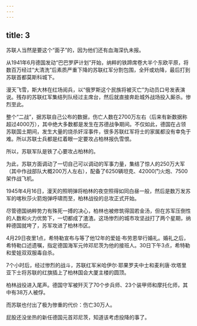 ```yaml
---
---
---
```

title: 3
---



苏联人当然是要这个“面子”的，因为他们还有血海深仇未报。

从1941年6月德国发动“巴巴罗萨计划”开始，纳粹的铁蹄席卷大半个东欧平原，将数百万经过“大清洗”后素质严重下降的苏联红军分割包围，全歼或劝降，最后打到苏联首都莫斯科城下。

漫天飞雪，斯大林在红场阅兵，以“俄罗斯这个民族将被灭亡”为动员口号发表演说。残存的苏联红军集结列队经过主席台，然后就直接奔赴城外战场投入厮杀。惨烈至此。

整个“二战”，据苏联自己公布的数据，伤亡人数在2700万左右（后来有新数据称超过4000万），其中绝大多数都是发生在苏德战争期间。不仅如此，德国在占领苏联国土期间，发生大量的烧杀奸淫事件，很多苏联红军将士的家属都没有幸免于难。所以苏联士兵都是红着眼一定要攻占柏林报仇雪恨。

所以，苏联军队是铁了心要攻占柏林的。

为此，苏联方面调动了一切自己可以调动的军事力量，集结了惊人的250万大军（其中作战部队大概200万人左右），配备了6250辆坦克、42000门火炮、7500架作战飞机。

1945年4月16日，漫天的照明弹将柏林的夜空照得如同白昼一般，然后是数万发苏军的喀秋莎火箭炮弹呼啸而至，柏林战役的总攻正式开始。

尽管德国纳粹势力有殊死一搏的决心，柏林也被修筑得固若金汤，但在苏军压倒性的人数和火力优势下，一切都成了渣渣。这场惨烈的城市攻坚战打了两个星期，纳粹德国就垮了，苏军攻进了柏林市区。

4月29日夜里1点，希特勒宣布与等了他12年的爱娃·布劳恩举行婚礼。婚礼之后，希特勒口述遗嘱，指定德国海军元帅邓尼茨为他的接班人。30日下午3点，希特勒和爱娃双双服毒自杀。

7个小时后，经过惨烈的战斗，苏联红军米哈伊尔·耶果罗夫中士和麦利唐·坎塔里亚下士将苏联的红旗插上了柏林国会大厦主楼的圆顶。

柏林战役进入尾声。德国守军被歼灭了70个步兵师、23个装甲师和摩托化师，其中有38万人被俘。

而苏联也付出了极为惨重的代价：伤亡30万人。

屁股还没坐热的新任德国元首邓尼茨，知道该考虑投降的事了。